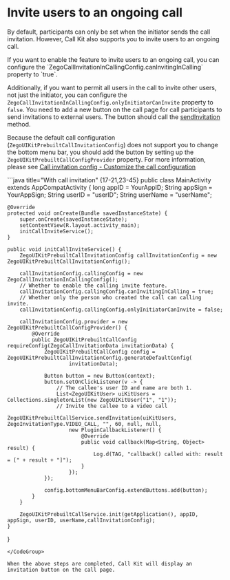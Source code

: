 # Invite users to an ongoing call

By default, participants can only be set when the initiator sends the call invitation. However, Call Kit also supports you to invite users to an ongoing call.

<Steps>
<Step title="Enable the feature">
If you want to enable the feature to invite users to an ongoing call, you can configure the `ZegoCallInvitationInCallingConfig.canInvitingInCalling` property to `true`. 

Additionally, if you want to permit all users in the call to invite other users, not just the initiator, you can configure the `ZegoCallInvitationInCallingConfig.onlyInitiatorCanInvite` property to `false`. 
</Step>
<Step title="Add a button">
You need to add a new button on the call page for call participants to send invitations to external users. The button should call the [sendInvitation](./../09-API%20Reference/01-API.mdx#sendinvitation) method.

Because the default call configuration (`ZegoUIKitPrebuiltCallInvitationConfig`) does not support you to change the bottom menu bar, you should add the button by setting up the `ZegoUIKitPrebuiltCallConfigProvider` property. For more information, please see [Call invitation config - Customize the call configuration](./Call%20invitation%20config.md#customize-the-call-configuration)
</Step>
</Steps>

<CodeGroup>
```java title="With call invitation" {17-21,23-45}
public class MainActivity extends AppCompatActivity {
    long appID = YourAppID;
    String appSign = YourAppSign;
    String userID = "userID";
    String userName = "userName";

    @Override
    protected void onCreate(Bundle savedInstanceState) {
        super.onCreate(savedInstanceState);
        setContentView(R.layout.activity_main);
        initCallInviteService();
    }

    public void initCallInviteService() {
        ZegoUIKitPrebuiltCallInvitationConfig callInvitationConfig = new ZegoUIKitPrebuiltCallInvitationConfig();

        callInvitationConfig.callingConfig = new ZegoCallInvitationInCallingConfig();
        // Whether to enable the calling invite feature.
        callInvitationConfig.callingConfig.canInvitingInCalling = true;
        // Whether only the person who created the call can calling invite.
        callInvitationConfig.callingConfig.onlyInitiatorCanInvite = false;

        callInvitationConfig.provider = new ZegoUIKitPrebuiltCallConfigProvider() {
            @Override
            public ZegoUIKitPrebuiltCallConfig requireConfig(ZegoCallInvitationData invitationData) {
                ZegoUIKitPrebuiltCallConfig config = ZegoUIKitPrebuiltCallInvitationConfig.generateDefaultConfig(
                        invitationData);

                Button button = new Button(context);
                button.setOnClickListener(v -> {
                    // The callee's user ID and name are both 1.
                    List<ZegoUIKitUser> uiKitUsers = Collections.singletonList(new ZegoUIKitUser("1", "1"));
                    // Invite the callee to a video call
                    ZegoUIKitPrebuiltCallService.sendInvitation(uiKitUsers, ZegoInvitationType.VIDEO_CALL, "", 60, null, null,
                        new PluginCallbackListener() {
                            @Override
                            public void callback(Map<String, Object> result) {
                                Log.d(TAG, "callback() called with: result = [" + result + "]");
                            }
                        });
                });

                config.bottomMenuBarConfig.extendButtons.add(button);
            }
        }

        ZegoUIKitPrebuiltCallService.init(getApplication(), appID, appSign, userID, userName,callInvitationConfig);
    }
}
```
</CodeGroup>

When the above steps are completed, Call Kit will display an invitation button on the call page.